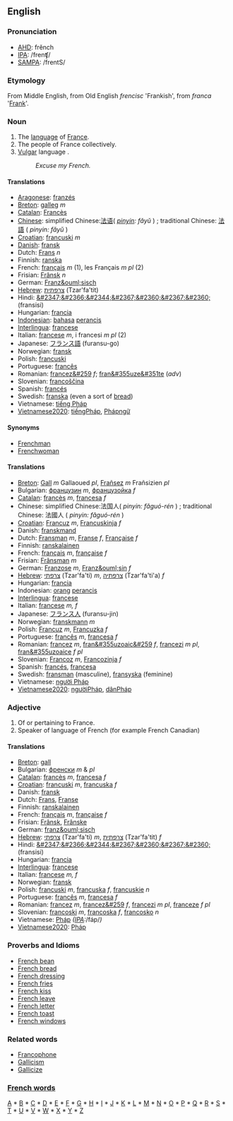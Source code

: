 ==English==

===Pronunciation===
*[[w:AHD|AHD]]: frĕnch
*[[w:IPA|IPA]]: /frenʧ/
*[[w:SAMPA|SAMPA]]: /frentS/

===Etymology===
From Middle English, from Old English <i>frencisc</i> 'Frankish', from <i>franca</i> '[[Frank]]'.  

===Noun===
# The [[language]] of [[France]].
# The people of France collectively.
# [[Vulgar]] language .
#:''Excuse my French.''


====Translations====
*[[Aragonese]]: [[franzés]]
*[[Breton]]: [[galleg]] ''m''
*[[Catalan]]: [[Francès]]
*[[Chinese]]: simplified Chinese:[[法语]]( ''[[pinyin]]: fǎyǔ'' ) ; traditional Chinese: [[法語]] ( ''pinyin: fǎyǔ'' )
*[[Croatian]]: [[francuski]] ''m''
*[[Danish]]: [[fransk]]
*Dutch: [[Frans]] ''n''
*Finnish: [[ranska]]
*French: [[français]] ''m'' (1), les Français ''m pl'' (2)
*Frisian: [[Frânsk]] ''n''
*German: [[Franz&ouml;sisch]]
*[[Hebrew]]: [[צרפתית]] (Tzar'fa'tit)
*Hindi: [[&#2347;&#2366;&#2344;&#2367;&#2360;&#2367;&#2360;]] (fransisi)
*Hungarian: [[francia]]
*[[Indonesian]]: [[bahasa]] [[perancis]]
*[[Interlingua]]: [[francese]]
*Italian: [[francese]] ''m'', i francesi ''m pl'' (2)
*Japanese: [[フランス語]] (furansu-go)
*Norwegian: [[fransk]]
*Polish: [[francuski]]
*Portuguese: [[francês]]
*Romanian: [[francez&#259]] ''f''; [[fran&#355uze&#351te]] (''adv'')
*Slovenian: [[francoščina]]
*Spanish: [[francés]]
*Swedish: [[franska]] (even a sort of [[bread]])
*Vietnamese: [[tiếng Pháp]]
*[[Vietnamese2020]]: [[tiếngPháp]], [[Phápngữ]]


====Synonyms====
*[[Frenchman]]
*[[Frenchwoman]]

====Translations====
*[[Breton]]: [[Gall]] ''m'' Gallaoued ''pl'', [[Frañsez]] ''m'' Frañsizien ''pl''
*Bulgarian: [[французин]] ''m'', [[французойка]] ''f''
*[[Catalan]]: [[francès]] ''m'', [[francesa]] ''f''
*Chinese: simplified Chinese:法国人( ''pinyin: fǎguó-rén'' ) ; traditional Chinese: 法國人 ( ''pinyin: fǎguó-rén'' )
*[[Croatian]]: [[Francuz]] ''m'', [[Francuskinja]] ''f''
*Danish: [[franskmand]]
*Dutch: [[Fransman]] ''m'', [[Franse]] ''f'', [[Française]] ''f''
*Finnish: [[ranskalainen]]
*French: [[français]] ''m'', [[française]] ''f''
*Frisian: [[Frânsman]] ''m''
*German: [[Franzose]] ''m'', [[Franz&ouml;sin]] ''f''
*[[Hebrew]]: [[צרפתי]] (Tzar'fa'ti) ''m'', [[צרפתיה]] (Tzar'fa'ti'a) ''f''
*Hungarian: [[francia]]
*Indonesian: [[orang]] [[perancis]]
*[[Interlingua]]: [[francese]]
*Italian: [[francese]] ''m, f''
*Japanese: [[フランス人]] (furansu-jin)
*Norwegian: [[franskmann]] ''m''
*Polish: [[Francuz]] ''m'', [[Francuzka]] ''f''
*Portuguese: [[francês]] ''m'', [[francesa]] ''f''
*Romanian: [[francez]] ''m'', [[fran&#355uzoaic&#259]] ''f'', [[francezi]] ''m pl'', [[fran&#355uzoaice]] ''f pl''
*Slovenian: [[Francoz]] ''m'', [[Francozinja]] ''f''
*Spanish: [[francés]], [[francesa]]
*Swedish: [[fransman]] (masculine), [[fransyska]] (feminine)
*Vietnamese: [[người Pháp]]
*[[Vietnamese2020]]: [[ngườiPháp]], [[dânPháp]]

===Adjective===
# Of or pertaining to France.
# Speaker of language of French (for example French Canadian)

====Translations====
*[[Breton]]: [[gall]]
*Bulgarian: [[френски]] ''m'' & ''pl''
*[[Catalan]]: [[francès]] ''m'', [[francesa]] ''f''
*[[Croatian]]: [[francuski]] ''m'', [[francuska]] ''f''
*Danish: [[fransk]]
*Dutch: [[Frans]], [[Franse]]
*Finnish: [[ranskalainen]]
*French: [[français]] ''m'', [[française]] ''f''
*Frisian: [[Frânsk]], [[Frânske]]
*German: [[franz&ouml;sisch]]
*[[Hebrew]]: [[צרפתי]] (Tzar'fa'ti) ''m'', [[צרפתית]] (Tzar'fa'tit) ''f''
*Hindi: [[&#2347;&#2366;&#2344;&#2367;&#2360;&#2367;&#2360;]] (fransisi)
*Hungarian: [[francia]]
*[[Interlingua]]: [[francese]]
*Italian: [[francese]] ''m, f''
*Norwegian: [[fransk]]
*Polish: [[francuski]] ''m'', [[francuska]] ''f'', [[francuskie]] ''n''
*Portuguese: [[francês]] ''m'', [[francesa]] ''f''
*Romanian: [[francez]] ''m'', [[francez&#259]] ''f'', [[francezi]] ''m pl'', [[franceze]] ''f pl''
*Slovenian: [[francoski]] ''m'', [[francoska]] ''f'', [[francosko]] ''n''
*Vietnamese: [[Pháp]] ''([[International Phonetic Alphabet|IPA]]: ''/fáp/'')''
*[[Vietnamese2020]]: [[Pháp]]

===Proverbs and Idioms===
*[[French bean]]
*[[French bread]]
*[[French dressing]]
*[[French fries]]
*[[French kiss]]
*[[French leave]]
*[[French letter]]
*[[French toast]]
*[[French windows]]

===Related words===
*[[Francophone]]
*[[Gallicism]]
*[[Gallicize]]

===[[Wiktionary:French index|French words]]===
[[Wiktionary:French index a|A]] * [[Wiktionary:French index b|B]] * [[Wiktionary:French index c|C]] * [[Wiktionary:French index d|D]] * [[Wiktionary:French index e|E]] * [[Wiktionary:French index f|F]] * [[Wiktionary:French index g|G]] * [[Wiktionary:French index h|H]] * [[Wiktionary:French index i|I]] * [[Wiktionary:French index j|J]] * [[Wiktionary:French index k|K]] * [[Wiktionary:French index l|L]] * [[Wiktionary:French index m|M]] * [[Wiktionary:French index n|N]] * [[Wiktionary:French index o|O]] * [[Wiktionary:French index p|P]] * [[Wiktionary:French index q|Q]] * [[Wiktionary:French index r|R]] * [[Wiktionary:French index s|S]] * [[Wiktionary:French index t|T]] * [[Wiktionary:French index u|U]] * [[Wiktionary:French index v|V]] * [[Wiktionary:French index w|W]] * [[Wiktionary:French index x|X]] * [[Wiktionary:French index y|Y]] * [[Wiktionary:French index z|Z]]
